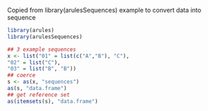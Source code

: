 
Copied from library(arulesSequences) example to convert data into sequence
```r
library(arules)
library(arulesSequences)

## 3 example sequences
x <- list("01" = list(c("A","B"), "C"),
"02" = list("C"),
"03" = list("B", "B"))
## coerce
s <- as(x, "sequences")
as(s, "data.frame")
## get reference set
as(itemsets(s), "data.frame")


```

